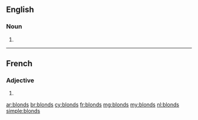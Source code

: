 ==English==

===Noun===
{{head|en|noun plural form}}

# {{plural of|blond|lang=en}}

----

==French==

===Adjective===
{{fr-adj-form}} {{g|m-p}}

# {{masculine plural of|blond|lang=fr}}

[[ar:blonds]]
[[br:blonds]]
[[cy:blonds]]
[[fr:blonds]]
[[mg:blonds]]
[[my:blonds]]
[[nl:blonds]]
[[simple:blonds]]